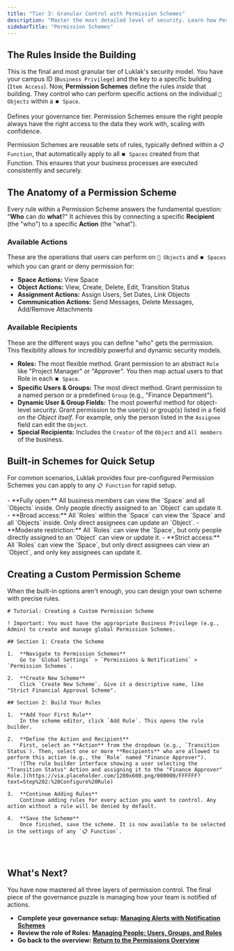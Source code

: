```yaml
---
title: "Tier 3: Granular Control with Permission Schemes"
description: "Master the most detailed level of security. Learn how Permission Schemes control who can view, edit, and manage individual Objects within a Space."
sidebarTitle: "Permission Schemes"
---
```


## The Rules Inside the Building

This is the final and most granular tier of Luklak's security model. You have your campus ID (`Business Privilege`) and the key to a specific building (`Item Access`). Now, **Permission Schemes** define the rules _inside_ that building. They control who can perform specific actions on the individual `🧊 Objects` within a `⏹️ Space`.

<Card title="Permission & Notification" icon="user-shield" iconType="duotone">
  Defines your governance tier. Permission Schemes ensure the right people always have the right access to the data they work with, scaling with confidence.
</Card>

Permission Schemes are reusable sets of rules, typically defined within a `📋 Function`, that automatically apply to all `⏹️ Spaces` created from that Function. This ensures that your business processes are executed consistently and securely.

## The Anatomy of a Permission Scheme

Every rule within a Permission Scheme answers the fundamental question: "**Who** can do **what**?" It achieves this by connecting a specific **Recipient** (the "who") to a specific **Action** (the "what").

### Available Actions

These are the operations that users can perform on `🧊 Objects` and `⏹️ Spaces` which you can grant or deny permission for:

- **Space Actions:** View Space
- **Object Actions:** View, Create, Delete, Edit, Transition Status
- **Assignment Actions:** Assign Users, Set Dates, Link Objects
- **Communication Actions:** Send Messages, Delete Messages, Add/Remove Attachments

### Available Recipients

These are the different ways you can define "who" gets the permission. This flexibility allows for incredibly powerful and dynamic security models.

- **Roles:** The most flexible method. Grant permission to an abstract `Role` like "Project Manager" or "Approver". You then map actual users to that Role in each `⏹️ Space`.
- **Specific Users & Groups:** The most direct method. Grant permission to a named person or a predefined `Group` (e.g., "Finance Department").
- **Dynamic User & Group Fields:** The most powerful method for object-level security. Grant permission to the user(s) or group(s) listed in a field _on the Object itself_. For example, only the person listed in the `Assignee` field can edit the `Object`.
- **Special Recipients:** Includes the `Creator` of the `Object` and `All members` of the business.

## Built-in Schemes for Quick Setup

For common scenarios, Luklak provides four pre-configured Permission Schemes you can apply to any `📋 Function` for rapid setup.

<Check>
  - **Fully open:** All business members can view the `Space` and all `Objects` inside. Only people directly assigned to an `Object` can update it.
  - **Broad access:** All `Roles` within the `Space` can view the `Space` and all `Objects` inside. Only direct assignees can update an `Object`.
  - **Moderate restriction:** All `Roles` can view the `Space`, but only people directly assigned to an `Object` can view or update it.
  - **Strict access:** All `Roles` can view the `Space`, but only direct assignees can view an `Object`, and only key assignees can update it.
</Check>

## Creating a Custom Permission Scheme

When the built-in options aren't enough, you can design your own scheme with precise rules.

```guidejar
# Tutorial: Creating a Custom Permission Scheme

! Important: You must have the appropriate Business Privilege (e.g., Admin) to create and manage global Permission Schemes.

## Section 1: Create the Scheme

1.  **Navigate to Permission Schemes**
    Go to `Global Settings` > `Permissions & Notifications` > `Permission Schemes`.

2.  **Create New Scheme**
    Click `Create New Scheme`. Give it a descriptive name, like "Strict Financial Approval Scheme".

## Section 2: Build Your Rules

1.  **Add Your First Rule**
    In the scheme editor, click `Add Rule`. This opens the rule builder.

2.  **Define the Action and Recipient**
    First, select an **Action** from the dropdown (e.g., `Transition Status`). Then, select one or more **Recipients** who are allowed to perform this action (e.g., the `Role` named "Finance Approver").
    ![The rule builder interface showing a user selecting the "Transition Status" Action and assigning it to the "Finance Approver" Role.](https://via.placeholder.com/1200x600.png/000000/FFFFFF?text=Step%202:%20Configure%20Rule)

3.  **Continue Adding Rules**
    Continue adding rules for every action you want to control. Any action without a rule will be denied by default.

4.  **Save the Scheme**
    Once finished, save the scheme. It is now available to be selected in the settings of any `📋 Function`.


    
```

## What's Next?

You have now mastered all three layers of permission control. The final piece of the governance puzzle is managing how your team is notified of actions.

- **Complete your governance setup:** [**Managing Alerts with Notification Schemes**](/en/02-platform/platform-overview/permissions-and-notifications/notification-schemes)
- **Review the role of Roles:** [**Managing People: Users, Groups, and Roles**](/en/02-platform/platform-overview/permissions-and-notifications/users-groups-roles)
- **Go back to the overview:** [**Return to the Permissions Overview**](/en/02-platform/platform-overview/permissions-and-notifications)